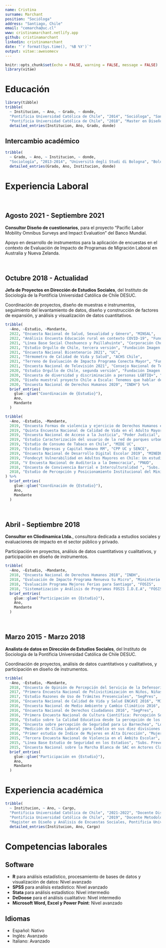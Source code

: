```yaml
---
name: Cristina
surname: Marchant
position: "Socióloga"
address: "Santiago, Chile"
email: "cemarcha@uc.cl"
www: cristinamarchant.netlify.app
github: cristinamarchant
linkedin: cristinamarchant
date: "`r format(Sys.time(), '%B %Y')`"
output: vitae::awesomecv
---
```


```r
knitr::opts_chunk$set(echo = FALSE, warning = FALSE, message = FALSE)
library(vitae)
```

# Educación

```r
library(tibble)
tribble(
  ~ Institucion, ~ Ano, ~ Grado, ~ donde,
  "Pontificia Universidad Católica de Chile", "2014", "Socióloga", "Santiago, Chile",
  "Pontificia Universidad Católica de Chile", "2018", "Master en Diseño y Análisis de Encuestas Sociales", "Santiago, Chile") %>% 
  detailed_entries(Institucion, Ano, Grado, donde)
```

## Intercambio académico

```r
tribble(
  ~ Grado, ~ Ano, ~ Institucion, ~ donde,
  "Sociología", "2013-2014", "Università degli Studi di Bologna", "Bologna, Italia") %>% 
  detailed_entries(Grado, Ano, Institucion, donde)
```

# Experiencia Laboral

&nbsp;

## Agosto 2021 - Septiembre 2021

**Consultor Diseño de cuestionarios**, para el proyecto "Pacific Labor Mobility Omnibus Surveys and Impact Evaluation" del Banco Mundial.

Apoyo en desarrollo de instrumentos para la aplicación de encuestas en el contexto de Evaluación de Impacto de Programas de Migración Laboral en Australia y Nueva Zelanda.

&nbsp;

## Octubre 2018 - Actualidad

**Jefa de Proyectos en Dirección de Estudios Sociales**, del Instituto de Sociología de la Pontificia Universidad Católica de Chile DESUC.

Coordinación de proyectos, diseño de muestras e instrumentos, seguimiento del levantamiento de datos, diseño y construcción de factores de expansión, y análisis y visualización de datos cuantitativos.

```r
tribble(
  ~Ano, ~Estudio, ~Mandante,
  2022, "Encuesta Nacional de Salud, Sexualidad y Género", "MINSAL",
  2022, "Análisis Encuesta Educación rural en contexto COVID-19", "Fundación99",
  2021, "Línea Base Social Choshuenco y Paillahuinte", "Corporación Choshuenco",
  2021, "Estudio Orgullo de Chile, tercera versión", "Fundación Imagen de Chile",
  2021, "Encuesta Nacional Bicentenario 2021", "UC",
  2021, "Térmometro de Calidad de Vida y Salud", "ACHS Chile",
  2021, "Terreno de Evaluación de Impacto Programa Conecta Mayor", "Fundación Conecta Mayor",
  2021, "Encuesta Nacional de Televisión 2021", "Consejo Nacional de Televisión",
  2020, "Estudio Orgullo de Chile, segunda versión", "Fundación Imagen de Chile",
  2020, "Encuesta de diversidad y discriminación a personas LGBTIQ+", "Subsecretaría de Prevención del Delito",
  2020, "Diseño muestral proyecto Chile a Escala: Tenemos que hablar de Chile", "CPP UC",
  2020, "Encuesta Nacional de Derechos Humanos 2020", "INDH") %>% 
  brief_entries(
    glue::glue("Coordinación de {Estudio}"),
    Ano, 
    Mandante
  )
```

```r
tribble(
  ~Ano, ~Estudio, ~Mandante,
  2019, "Encuesta Formas de violencia y ejercicio de Derechos Humanos en Barrios Priorizados", "INDH",
  2019, "Quinta Encuesta Nacional de Calidad de Vida en el Adulto Mayor de Chile", "CEVE UC",
  2019, "Encuesta Nacional de Acceso a la Justicia", "Poder Judicial",
  2019, "Estudio Caracterización del usuario de la red de parques urbanos en RM", "MINVU",
  2019, "Estudio de Consumo de Tabaco en Chile", "MIDE UC",
  2019, "Estudio Empresas y Capital Humano RM", "CPP UC y SENCE",
  2019, "Encuesta Nacional de Desarrollo Digital Escolar 2019", "MINEDUC",
  2019, "Fondecyt Vulnerabilidad en Adultos Mayores en Chile: Un estudio de curso de vida sobre ventajas y desventajas acumuladas", "Ignacio Madero",
  2018, "V Encuesta Nacional de Auditoría a la Democracia", "PNUD",
  2018, "Encuesta de Convivencia Barrial e Interculturalidad ", "Subs. Prevención del Delito",
  2018, "Estudio de Percepción y Posicionamiento Institucional del Ministerio Público", "Ministerio Público",
) %>% 
  brief_entries(
    glue::glue("Coordinación de {Estudio}"),
    Ano, 
    Mandante
  )
```


&nbsp;
&nbsp;



## Abril - Septiembre 2018

**Consultor en Cliodinamica Ltda.**, consultora dedicada a estudios sociales y evaluaciones de impacto en el sector público y privado.

Participación en proyectos, análisis de datos cuantitativos y cualitativos, y participación en diseño de instrumentos.

```r
tribble(
  ~Ano, ~Estudio, ~Mandante,
  2018, "Encuesta Nacional de Derechos Humanos 2018", "INDH",
  2018, "Evaluación de Impacto Programa Renueva tu Micro", "Ministerio de Transportes y Telecomunicaciones",
  2018, "Evaluación Programa Mejores Ferias para Santiago", "FOSIS",
  2018, "Sistematización y Análisis de Programas FOSIS I.D.E.A", "FOSIS") %>% 
  brief_entries(
    glue::glue("Participación en {Estudio}"),
    Ano, 
    Mandante
  )
```

&nbsp;
&nbsp;


## Marzo 2015 - Marzo 2018

**Analista de datos en Dirección de Estudios Sociales**, del Instituto de Sociología de la Pontificia Universidad Católica de Chile DESUC.

Coordinación de proyectos, análisis de datos cuantitativos y cualitativos, y participación en diseño de instrumentos. 

```r
tribble(
  ~Ano, ~Estudio, ~Mandante,
  2018, "Encuesta de Opinión de Percepción del Servicio de la Defensoría Penal Pública", "Defensoría Penal Pública",
  2017, "Primera Encuesta Nacional de Polivictimización en Niños, Niñas y Adolescentes", "Subs. Prevención del Delito",
  2017, "Estudio Razones de Uso de Trámites Presenciales", "SegPres",
  2016, "Encuesta Nacional de Calidad de Vida y Salud ENCAVI 2016", "MINSAL",
  2016, "Encuesta Nacional de Medio Ambiente y Cambio Climático 2016", "Ministerio de Medio Ambiente",
  2016, "Encuesta Nacional de Derechos Ciudadanos 2016", "SegPres",
  2016, "Primera Encuesta Nacional de Cultura Científica: Percepción Social sobre la Ciencia y Tecnología en Chile", "Conicyt",
  2016, "Estudio sobre la Calidad Educativa desde la percepción de los Actores Claves del Sistema", "Agencia de Calidad de la Educación",
  2016, "Encuesta sobre percepción de Seguridad para Lo Barnechea", "Lo Barnechea Seguridad",
  2016, "Medición de Clima Laboral para Codelco en sus diez divisiones y centros de trabajo", "Codelco",
  2016, "Primer estudio de Índice de Mujeres en Alta Dirección", "Mujeres Empresarias",
  2015, "Tercera Encuesta Nacional de Violencia en el Ámbito Escolar", "Subs. Prevención del Delito",
  2015, "Línea Base Estudio de Seguridad en los Estadios", "Subs. Prevención del Delito",
  2015, "Encuesta Nacional sobre la Marcha Blanca de SAC en Actores Claves del Sistema ", "Agencia de Calidad de la Educación") %>% 
  brief_entries(
    glue::glue("Participación en {Estudio}"),
    Ano, 
    Mandante
  )
```

\newpage

# Experiencia académica

```r
tribble(
  ~ Institucion, ~ Ano, ~ Cargo,
  "Pontificia Universidad Católica de Chile", "2021-2022", "Docente Diseño y Análisis de Pruebas de campo",
  "Pontificia Universidad Católica de Chile", "2019", "Docente Metodología de la Investigación Social",
  "Magister en Diseño y Análisis de Encuestas Sociales, Pontificia Universidad Católica de Chile", "2019", "Ayudante Muestreo en Encuestas") %>% 
  detailed_entries(Institucion, Ano, Cargo)

```


# Competencias laborales

## Software

* **R** para análisis estadístico, procesamiento de bases de datos y visualización de datos: Nivel avanzado
* **SPSS** para análisis estadístico: Nivel avanzado
* **Stata** para análisis estadístico: Nivel intermedio
* **DeDoose** para el análisis cualitativo: Nivel intermedio
* **Microsoft Word, Excel y Power Point**: Nivel avanzado

## Idiomas

* Español: Nativo
* Inglés: Avanzado
* Italiano: Avanzado



